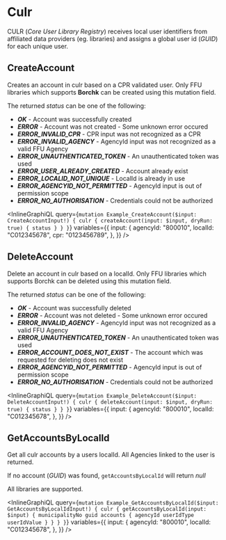 # Culr

CULR (_Core User Library Registry_) receives local user identifiers from affiliated
data providers (eg. libraries) and assigns a global user id (_GUID_) for each unique user.

## CreateAccount

Creates an account in culr based on a CPR validated user. Only FFU libraries which supports **Borchk** can be created using this mutation field.

The returned _status_ can be one of the following:

- _**OK**_ - Account was successfully created
- _**ERROR**_ - Account was not created - Some unknown error occured
- _**ERROR_INVALID_CPR**_ - CPR input was not recognized as a CPR
- _**ERROR_INVALID_AGENCY**_ - AgencyId input was not recognized as a valid FFU Agency
- _**ERROR_UNAUTHENTICATED_TOKEN**_ - An unauthenticated token was used
- _**ERROR_USER_ALREADY_CREATED**_ - Account already exist
- _**ERROR_LOCALID_NOT_UNIQUE**_ - LocalId is already in use
- _**ERROR_AGENCYID_NOT_PERMITTED**_ - AgencyId input is out of permission scope
- _**ERROR_NO_AUTHORISATION**_ - Credentials could not be authorized

<InlineGraphiQL
  query={`
    mutation Example_CreateAccount($input: CreateAccountInput!) {
        culr {
            createAccount(input: $input, dryRun: true) {
                status
            }
        }
    }
`}
  variables={{
    input: {
      agencyId: "800010",
      localId: "C012345678",
      cpr: "0123456789",
    },
  }}
/>

## DeleteAccount

Delete an account in culr based on a localId. Only FFU libraries which supports Borchk can be deleted using this mutation field.

The returned _status_ can be one of the following:

- _**OK**_ - Account was successfully deleted
- _**ERROR**_ - Account was not deleted - Some unknown error occured
- _**ERROR_INVALID_AGENCY**_ - AgencyId input was not recognized as a valid FFU Agency
- _**ERROR_UNAUTHENTICATED_TOKEN**_ - An unauthenticated token was used
- _**ERROR_ACCOUNT_DOES_NOT_EXIST**_ - The account which was requested for deleting does not exist
- _**ERROR_AGENCYID_NOT_PERMITTED**_ - AgencyId input is out of permission scope
- _**ERROR_NO_AUTHORISATION**_ - Credentials could not be authorized

<InlineGraphiQL
  query={`
    mutation Example_DeleteAccount($input: DeleteAccountInput!) {
        culr {
            deleteAccount(input: $input, dryRun: true) {
                status
            }
        }
    }
`}
  variables={{
    input: {
      agencyId: "800010",
      localId: "C012345678",
    },
  }}
/>

## GetAccountsByLocalId

Get all culr accounts by a users localId. All Agencies linked to the user is returned.

If no account (_GUID_) was found, `getAccountsByLocalId` will return _null_

All libraries are supported.

<InlineGraphiQL
  query={`
    mutation Example_GetAccountsByLocalId($input: GetAccountsByLocalIdInput!) {
        culr {
            getAccountsByLocalId(input: $input) {
                municipalityNo
                guid
                accounts {
                    agencyId
                    userIdType
                    userIdValue
                }
            }
        }
    }
`}
  variables={{
    input: {
      agencyId: "800010",
      localId: "C012345678",
    },
  }}
/>
